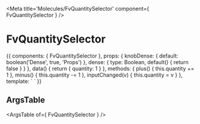 
<Meta title='Molecules/FvQuantitySelector' component={ FvQuantitySelector } />

# FvQuantitySelector

<Canvas>
<Story name='Common' height='150px'>{{
  components: { FvQuantitySelector },
  props: {
    knobDense: {
      default: boolean('Dense', true, 'Props')
    },
    dense: {
      type: Boolean,
      default() {
        return false
      }
    }
  },
  data() {
    return {
      quantity: 1
    }
  },
  methods: {
    plus() {
      this.quantity += 1
    },
    minus() {
      this.quantity -= 1
    },
    inputChanged(v) {
      this.quantity = v
    }
  },
  template: `<FvQuantitySelector
    :quantity="quantity"
    :dense="knobDense"
    @quantitySelector:plus="plus"
    @quantitySelector:minus="minus"
    @quantitySelector:inputChanged="inputChanged"
  >
  </FvQuantitySelector>`
}}</Story>
</Canvas>

## ArgsTable

<ArgsTable of={ FvQuantitySelector } />
